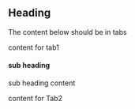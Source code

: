 

## Heading

The content below should be in tabs

<!-- tabs -->

<Tabs>

<TabItem label="Tab1" value="tab1">

content for tab1

#### sub heading

sub heading content

</TabItem>

<TabItem label="Tab2" value="tab2">

content for Tab2

</TabItem>

</Tabs>
